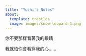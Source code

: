 ```yaml
---
title: "Yuchi's Notes" 
about: 
  template: trestles 
  image: images/snow-leopard-1.png 
---
```


你不要那樣看著我的眼睛

我就怕你會看穿我的心……
